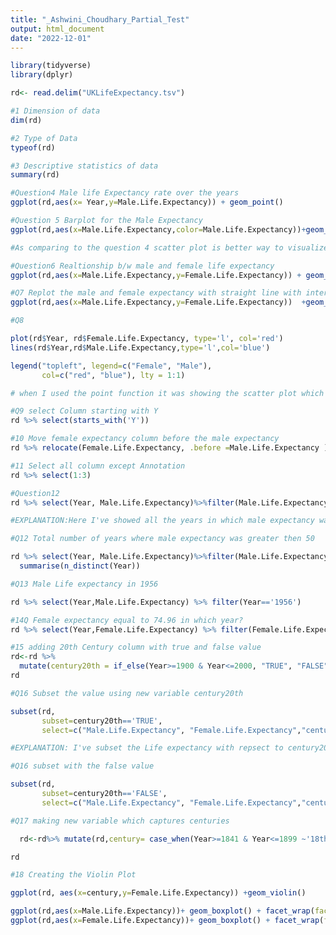 ```yaml
---
title: "_Ashwini_Choudhary_Partial_Test"
output: html_document
date: "2022-12-01"
---
```


```r
library(tidyverse)
library(dplyr)

rd<- read.delim("UKLifeExpectancy.tsv")

```

```r
#1 Dimension of data
dim(rd)
```

```r
#2 Type of Data
typeof(rd)
```

```r
#3 Descriptive statistics of data
summary(rd)
```

```r
#Question4 Male life Expectancy rate over the years
ggplot(rd,aes(x= Year,y=Male.Life.Expectancy)) + geom_point() 
```

```r
#Question 5 Barplot for the Male Expectancy
ggplot(rd,aes(x=Male.Life.Expectancy,color=Male.Life.Expectancy))+geom_bar(aes(fill=Male.Life.Expectancy))

#As comparing to the question 4 scatter plot is better way to visualize the data.

```
```r
#Question6 Realtionship b/w male and female life expectancy
ggplot(rd,aes(x=Male.Life.Expectancy,y=Female.Life.Expectancy)) + geom_point() 
```
```r

#Q7 Replot the male and female expectancy with straight line with intercept 0 and slope 1
ggplot(rd,aes(x=Male.Life.Expectancy,y=Female.Life.Expectancy))  +geom_point()+geom_smooth(method = "lm", se = FALSE)
```
```r
#Q8

plot(rd$Year, rd$Female.Life.Expectancy, type='l', col='red')
lines(rd$Year,rd$Male.Life.Expectancy,type='l',col='blue')

legend("topleft", legend=c("Female", "Male"),
       col=c("red", "blue"), lty = 1:1)

# when I used the point function it was showing the scatter plot which was according to me not data visualization friendly I could not derive information or result from it that's why I used the LINE function to plot in line format to compare the easily
```
```r
#Q9 select Column starting with Y
rd %>% select(starts_with('Y'))
```
```r
#10 Move female expectancy column before the male expectancy
rd %>% relocate(Female.Life.Expectancy, .before =Male.Life.Expectancy )
```
```r
#11 Select all column except Annotation
rd %>% select(1:3)
```
```r
#Question12
rd %>% select(Year, Male.Life.Expectancy)%>%filter(Male.Life.Expectancy>50)

#EXPLANATION:Here I've showed all the years in which male expectancy was greater than 50 in the next cells I'm showing the total number of years where male life expectancy was more then 50
```
```r
#Q12 Total number of years where male expectancy was greater then 50

rd %>% select(Year, Male.Life.Expectancy)%>%filter(Male.Life.Expectancy>50) %>%
  summarise(n_distinct(Year))
```
```r
#Q13 Male Life expectancy in 1956

rd %>% select(Year,Male.Life.Expectancy) %>% filter(Year=='1956')
```
```r
#14Q Female expectancy equal to 74.96 in which year?
rd %>% select(Year,Female.Life.Expectancy) %>% filter(Female.Life.Expectancy=='74.96')
```
```r
#15 adding 20th Century column with true and false value
rd<-rd %>% 
  mutate(century20th = if_else(Year>=1900 & Year<=2000, "TRUE", "FALSE"))
rd
```
```r
#Q16 Subset the value using new variable century20th

subset(rd, 
       subset=century20th=='TRUE',       
       select=c("Male.Life.Expectancy", "Female.Life.Expectancy","century20th"))

#EXPLANATION: I've subset the Life expectancy with repsect to century20th variable only with TRUE value in the next cell its with FALSE value
```
```r
#Q16 subset with the false value

subset(rd, 
       subset=century20th=='FALSE',       
       select=c("Male.Life.Expectancy", "Female.Life.Expectancy","century20th"))
```
```r
#Q17 making new variable which captures centuries

  rd<-rd%>% mutate(rd,century= case_when(Year>=1841 & Year<=1899 ~'18th Century',Year>=1900 & Year<=1999 ~ '19th Century',Year>=2000 & Year<=2083 ~ '20th Century'))

rd
```
```r
#18 Creating the Violin Plot

ggplot(rd, aes(x=century,y=Female.Life.Expectancy)) +geom_violin()
```




```r
ggplot(rd,aes(x=Male.Life.Expectancy))+ geom_boxplot() + facet_wrap(facets = ~ century)
ggplot(rd,aes(x=Female.Life.Expectancy))+ geom_boxplot() + facet_wrap(facets = ~ century)
```













